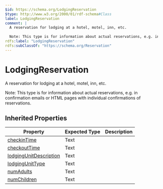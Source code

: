 ```yaml
---
$id: https://schema.org/LodgingReservation
$type: http://www.w3.org/2000/01/rdf-schema#Class
label: LodgingReservation
comment: |
  A reservation for lodging at a hotel, motel, inn, etc.
  
  Note: This type is for information about actual reservations, e.g. in confirmation emails or HTML pages with individual confirmations of reservations.
rdfs:label: "LodgingReservation"
rdfs:subClassOf: "https://schema.org/Reservation"
---
```


# LodgingReservation

A reservation for lodging at a hotel, motel, inn, etc.

Note: This type is for information about actual reservations, e.g. in confirmation emails or HTML pages with individual confirmations of reservations.

## Inherited Properties

| Property | Expected Type | Description |
| --- | --- | --- |
| [checkinTime](https://schema.org/checkinTime) | Text |  |
| [checkoutTime](https://schema.org/checkoutTime) | Text |  |
| [lodgingUnitDescription](https://schema.org/lodgingUnitDescription) | Text |  |
| [lodgingUnitType](https://schema.org/lodgingUnitType) | Text |  |
| [numAdults](https://schema.org/numAdults) | Text |  |
| [numChildren](https://schema.org/numChildren) | Text |  |
